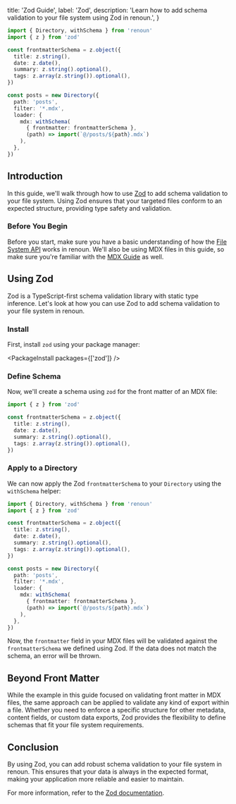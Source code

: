   title: 'Zod Guide',
  label: 'Zod',
  description:
    'Learn how to add schema validation to your file system using Zod in renoun.',
}

```ts
import { Directory, withSchema } from 'renoun'
import { z } from 'zod'

const frontmatterSchema = z.object({
  title: z.string(),
  date: z.date(),
  summary: z.string().optional(),
  tags: z.array(z.string()).optional(),
})

const posts = new Directory({
  path: 'posts',
  filter: '*.mdx',
  loader: {
    mdx: withSchema(
      { frontmatter: frontmatterSchema },
      (path) => import(`@/posts/${path}.mdx`)
    ),
  },
})
```

## Introduction

In this guide, we'll walk through how to use [Zod](https://zod.dev/) to add schema validation to your file system. Using Zod ensures that your targeted files conform to an expected structure, providing type safety and validation.

### Before You Begin

Before you start, make sure you have a basic understanding of how the [File System API](/utilities/file-system) works in renoun. We'll also be using MDX files in this guide, so make sure you're familiar with the [MDX Guide](/guides/mdx) as well.

## Using Zod

Zod is a TypeScript-first schema validation library with static type inference. Let's look at how you can use Zod to add schema validation to your file system in renoun.

### Install

First, install `zod` using your package manager:

<PackageInstall packages={['zod']} />

### Define Schema

Now, we'll create a schema using `zod` for the front matter of an MDX file:

```ts
import { z } from 'zod'

const frontmatterSchema = z.object({
  title: z.string(),
  date: z.date(),
  summary: z.string().optional(),
  tags: z.array(z.string()).optional(),
})
```

### Apply to a Directory

We can now apply the Zod `frontmatterSchema` to your `Directory` using the `withSchema` helper:

```ts highlightedLines="1,11-20"
import { Directory, withSchema } from 'renoun'
import { z } from 'zod'

const frontmatterSchema = z.object({
  title: z.string(),
  date: z.date(),
  summary: z.string().optional(),
  tags: z.array(z.string()).optional(),
})

const posts = new Directory({
  path: 'posts',
  filter: '*.mdx',
  loader: {
    mdx: withSchema(
      { frontmatter: frontmatterSchema },
      (path) => import(`@/posts/${path}.mdx`)
    ),
  },
})
```

Now, the `frontmatter` field in your MDX files will be validated against the `frontmatterSchema` we defined using Zod. If the data does not match the schema, an error will be thrown.

## Beyond Front Matter

While the example in this guide focused on validating front matter in MDX files, the same approach can be applied to validate any kind of export within a file. Whether you need to enforce a specific structure for other metadata, content fields, or custom data exports, Zod provides the flexibility to define schemas that fit your file system requirements.

## Conclusion

By using Zod, you can add robust schema validation to your file system in renoun. This ensures that your data is always in the expected format, making your application more reliable and easier to maintain.

For more information, refer to the [Zod documentation](https://github.com/colinhacks/zod).
